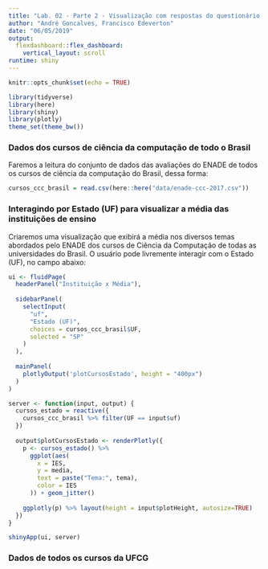 ```yaml
---
title: "Lab. 02 - Parte 2 - Visualização com respostas do questionário 2017 do ENADE - AD1/CDD"
author: "André Goncalves, Francisco Edeverton"
date: "06/05/2019"
output: 
  flexdashboard::flex_dashboard:
    vertical_layout: scroll
runtime: shiny
---
```


```r
knitr::opts_chunk$set(echo = TRUE)

library(tidyverse)
library(here)
library(shiny)
library(plotly)
theme_set(theme_bw())
```

### Dados dos cursos de ciência da computação de todo o Brasil
Faremos a leitura do conjunto de dados das avaliações do ENADE de todos os cursos de ciência da computação do Brasil, dessa forma:
```r
cursos_ccc_brasil = read.csv(here::here("data/enade-ccc-2017.csv"))
```

### Interagindo por Estado (UF) para visualizar a média das instituições de ensino
Criaremos uma visualização que exibirá a média nos diversos temas abordados pelo ENADE dos cursos de Ciência da Computação de todas as universidades do Brasil. O usuário pode livremente interagir com o Estado (UF), no campo abaixo:
```r
ui <- fluidPage(
  headerPanel("Instituição x Média"),
  
  sidebarPanel(
    selectInput(
      "uf",
      "Estado (UF)",
      choices = cursos_ccc_brasil$UF,
      selected = "SP"
    )
  ),
  
  mainPanel(
    plotlyOutput('plotCursosEstado', height = "400px")
  )
)

server <- function(input, output) {
  cursos_estado = reactive({
    cursos_ccc_brasil %>% filter(UF == input$uf)
  })
  
  output$plotCursosEstado <- renderPlotly({
    p <- cursos_estado() %>%
      ggplot(aes(
        x = IES,
        y = media,
        text = paste("Tema:", tema),
        color = IES
      )) + geom_jitter()
    
    ggplotly(p) %>% layout(height = input$plotHeight, autosize=TRUE)
  })
}

shinyApp(ui, server)
```

### Dados de todos os cursos da UFCG

